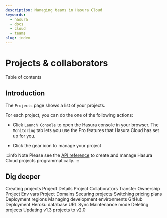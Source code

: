 ```yaml
---
description: Managing teams in Hasura Cloud
keywords:
  - hasura
  - docs
  - cloud
  - teams
slug: index
---
```



# Projects & collaborators

<CustomTOCListHead>Table of contents</CustomTOCListHead>
<TOCInline toc={toc} />

## Introduction

The `Projects` page shows a list of your projects.

<Thumbnail
  src="/img/graphql/cloud/projects/projects-list.png"
  alt="Projects list"
  width="1200px"
/>

For each project, you can do the one of the following actions:

<Thumbnail
  src="/img/graphql/cloud/projects/project-actions.png"
  alt="Project actions"
  width="860px"
/>

-   Click `Launch Console` to open the Hasura console in your browser.
    The `Monitoring` tab lets you use the Pro features that Hasura Cloud
    has set up for you.

<Thumbnail
  src="/img/graphql/cloud/metrics/monitoring-tab-overview.png"
  alt="Hasura Console: Monitoring tab"
  width="900px"
/>

-   Click the gear icon to manage your project

<Thumbnail
  src="/img/graphql/cloud/projects/project-details.png"
  alt="General tab"
  width="900px"
/>

:::info Note
Please see the [API reference](docs/graphql/cloud/api-reference.mdx) to create and
manage Hasura Cloud projects programmatically.
:::

## Dig deeper

<CustomTOCList>
  <CustomTOCListSection>
    <CustomTOCListContent>
      <Link to="/graphql/cloud/projects/create">Creating projects</Link>
      <Link to="/graphql/cloud/projects/details">Project Details</Link>
      <Link to="/graphql/cloud/projects/collaborators">Project Collaborators</Link>
      <Link to="/graphql/cloud/projects/ownership">Transfer Ownership</Link>
      <Link to="/graphql/cloud/projects/env-vars">Project Env vars</Link>
      <Link to="/graphql/cloud/projects/domains">Project Domains</Link>
      <Link to="/graphql/cloud/projects/secure">Securing projects</Link>
      <Link to="/graphql/cloud/projects/pricing">Switching pricing plans</Link>
      <Link to="/graphql/cloud/projects/regions">Deployment regions</Link>
      <Link to="/graphql/cloud/projects/environments">Managing development environments</Link>
      <Link to="/graphql/cloud/projects/github-integration">GitHub Deployment</Link>
      <Link to="/graphql/cloud/projects/heroku-url-sync">Heroku database URL Sync</Link>
      <Link to="/graphql/cloud/projects/maintenance-mode">Maintenance mode</Link>
      <Link to="/graphql/cloud/projects/delete">Deleting projects</Link>
      <Link to="/graphql/cloud/projects/move-project-v2">Updating v1.3 projects to v2.0</Link>
    </CustomTOCListContent>
  </CustomTOCListSection>
</CustomTOCList>
